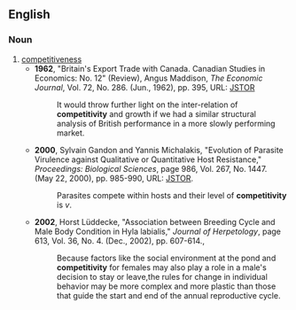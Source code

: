 ==English==

===Noun===
{{en-noun|competitivities}}

# [[competitiveness]]
#* '''1962''', "Britain's Export Trade with Canada. Canadian Studies in Economics: No. 12" (Review), Angus Maddison, ''The Economic Journal'', Vol. 72, No. 286. (Jun., 1962), pp. 395, URL: [http://links.jstor.org/sici?sici=0013-0133%28196206%2972%3A286%3C393%3ABETWCC%3E2.0.CO%3B2-4 JSTOR]
#*: It would throw further light on the inter-relation of '''competitivity''' and growth if we had a similar structural analysis of British performance in a more slowly performing market.
#* '''2000''', Sylvain Gandon and Yannis Michalakis, "Evolution of Parasite Virulence against Qualitative or Quantitative Host Resistance," ''Proceedings: Biological Sciences'', page 986, Vol. 267, No. 1447. (May 22, 2000), pp. 985-990, URL: [http://links.jstor.org/sici?sici=0962-8452%2820000522%29267%3A1447%3C985%3AEOPVAQ%3E2.0.CO%3B2-A JSTOR].
#*: Parasites compete within hosts and their level of '''competitivity''' is ''v''.
#* '''2002''', Horst Lüddecke, "Association between Breeding Cycle and Male Body Condition in Hyla labialis," ''Journal of Herpetology'', page 613, Vol. 36, No. 4. (Dec., 2002), pp. 607-614.,
#*: Because factors like the social environment at the pond and '''competitivity''' for females may also play a role in a male's decision to stay or leave,the rules for change in individual behavior may be more complex and more plastic than those that guide the start and end of the annual reproductive cycle.